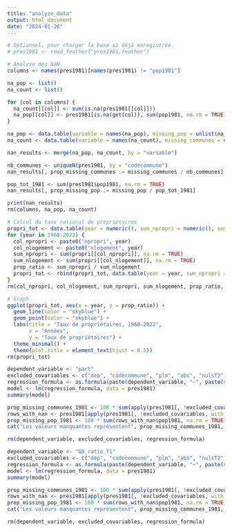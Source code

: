 ```yaml
---
title: "analyze_data"
output: html_document
date: "2024-01-26"
---
```


```r
# Optionnel, pour charger la base si déjà enregistrée.
# pres1981 <- read_feather("pres1981.feather")
```

```r
# Analyse des NaN
columns <- names(pres1981)[names(pres1981) != "pop1981"]

na_pop <- list()
na_count <- list()

for (col in columns) {
  na_count[[col]] <- sum(is.na(pres1981[[col]]))
  na_pop[[col]] <- pres1981[is.na(get(col)), sum(pop1981, na.rm = TRUE)]
}

na_pop <- data.table(variable = names(na_pop), missing_pop = unlist(na_pop))
na_count <- data.table(variable = names(na_count), missing_communes = unlist(na_count))

nan_results <- merge(na_pop, na_count, by = "variable")

nb_communes <- uniqueN(pres1981, by = "codecommune")
nan_results[, prop_missing_communes := missing_communes / nb_communes]

pop_tot_1981 <- sum(pres1981$pop1981, na.rm = TRUE)
nan_results[, prop_missing_pop := missing_pop / pop_tot_1981]

print(nan_results)
rm(columns, na_pop, na_count)
```

```r
# Calcul du taux national de propriétaires
propri_tot <- data.table(year = numeric(), sum_npropri = numeric(), sum_nlogement = numeric(), prop_ratio = numeric())
for (year in 1960:2022) {
  col_npropri <- paste0("npropri", year)
  col_nlogement <- paste0("nlogement", year)
  sum_npropri <- sum(propri[[col_npropri]], na.rm = TRUE)
  sum_nlogement <- sum(propri[[col_nlogement]], na.rm = TRUE)
  prop_ratio <- sum_npropri / sum_nlogement
  propri_tot <- rbind(propri_tot, data.table(year = year, sum_npropri = sum_npropri, sum_nlogement = sum_nlogement, prop_ratio = prop_ratio))
}
rm(col_npropri, col_nlogement, sum_npropri, sum_nlogement, prop_ratio, year)

# Graph
ggplot(propri_tot, aes(x = year, y = prop_ratio)) +
  geom_line(color = "skyblue") +
  geom_point(color = "skyblue") +
  labs(title = "Taux de propriétaires, 1960-2022",
       x = "Années",
       y = "Taux de propriétaires") +
  theme_minimal() +
  theme(plot.title = element_text(hjust = 0.5))
rm(propri_tot)
```

```r
dependent_variable <- "part"
excluded_covariables <- c("dep", "codecommune", "plm", "abs", "nulsT2", "absT2", "codecommune2", "dep2", "part", "partT2", "GD_ratio_T1", "GD_ratio_T2", "lib_ratio_T1")
regression_formula <- as.formula(paste(dependent_variable, "~", paste(setdiff(names(pres1981), excluded_covariables), collapse = "+")))
model <- lm(regression_formula, data = pres1981)
summary(model)

prop_missing_communes_1981 <- 100 * sum(apply(pres1981[, !excluded_covariables, with = FALSE], 1, function(row) any(is.na(row)))) / nb_communes
rows_with_nan <- pres1981[apply(pres1981[, !excluded_covariables, with = FALSE], 1, function(row) any(is.na(row))), ]
prop_missing_pop_1981 <- 100 * sum(rows_with_nan$pop1981, na.rm = TRUE) / pop_tot_1981
cat("Les valeurs manquantes représentent", prop_missing_communes_1981, "% des communes et", prop_missing_pop_1981, "% de la population en 1981.")

rm(dependent_variable, excluded_covariables, regression_formula)
```

```r
dependent_variable <- "GD_ratio_T1"
excluded_covariables <- c("dep", "codecommune", "plm", "abs", "nulsT2", "absT2", "codecommune2", "dep2", "part", "partT2", "GD_ratio_T1", "GD_ratio_T2", "lib_ratio_T1")
regression_formula <- as.formula(paste(dependent_variable, "~", paste(setdiff(names(pres1981), excluded_covariables), collapse = "+")))
model <- lm(regression_formula, data = pres1981)
summary(model)

prop_missing_communes_1981 <- 100 * sum(apply(pres1981[, !excluded_covariables, with = FALSE], 1, function(row) any(is.na(row)))) / nb_communes
rows_with_nan <- pres1981[apply(pres1981[, !excluded_covariables, with = FALSE], 1, function(row) any(is.na(row))), ]
prop_missing_pop_1981 <- 100 * sum(rows_with_nan$pop1981, na.rm = TRUE) / pop_tot_1981
cat("Les valeurs manquantes représentent", prop_missing_communes_1981, "% des communes et", prop_missing_pop_1981, "% de la population en 1981.")

rm(dependent_variable, excluded_covariables, regression_formula)
```
